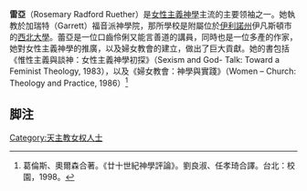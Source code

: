 {{多個問題|
{{pov|time=2013-12-27T06:23:01+00:00}}
{{命名}}
{{review|time=2013-12-27T06:23:01+00:00}}
}}

'''雷亞'''（Rosemary Radford Ruether）是[[女性主義神學|女性主義神學]]主流的主要领袖之一。她執教於加瑞特（Garrett）福音派神學院，那所學校是附屬位於[[伊利諾州|伊利諾州]]伊凡斯頓市的[[西北大学_(伊利诺伊州)|西北大學]]。蕾亞是一位口齒伶俐又能言善道的講員，同時也是一位多產的作家，她對女性主義神學的推廣，以及婦女教會的建立，做出了巨大貢獻。她的書包括《惟性主義與談神：女性主義神學初探》（Sexism and God- Talk: Toward a Feminist Theology, 1983），以及《婦女教會：神學與實踐》（Women – Church: Theology and Practice, 1986）<ref>葛倫斯、奧爾森合著。《廿十世紀神學評論》。劉良淑、任孝琦合譯。台北：校園，1998。</ref>

==脚注==
{{Reflist}}

{{Authority control}}
[[Category:天主教女权人士|Category:天主教女权人士]]